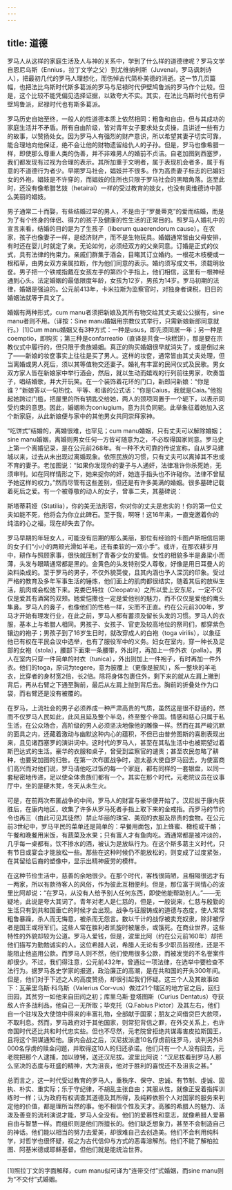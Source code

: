 ```yaml
---
---
---
```

title: 道德
---




罗马人从这样的家庭生活及人与神的关系中，学到了什么样的道德律呢？罗马文学自恩尼乌斯（Ennius，拉丁文学之父）到尤维纳利斯（Juvenal，罗马讽刺诗人），把最初几代的罗马人理想化，而伤悼古代简朴美德的消逝。这一节几页篇幅，也把法比乌斯时代斯多葛派的罗马与尼禄时代伊壁鸠鲁派的罗马作个比较。但是，这个比较不能凭偏见选择证据，以致夸大不实。其实，在法比乌斯时代也有伊壁鸠鲁派，尼禄时代也有斯多葛派。

罗马历史自始至终，一般人的性道德本质上依然相同：粗鲁和自由，但与其成功的家庭生活并不矛盾。所有自由阶级，皆对青年女子要求处女贞操，且讲述一些有力的故事，以赞扬处女。因为罗马人有强烈的财产意识，所以希望其妻子切实可靠，能合理地向他保证，绝不会让他的财物遗留给仇人的子孙。但是，罗马也像希腊一样，即使那么尊重人类的伪善，并不非难男人的婚前不贞洁。自老加图到西塞罗，我们都发现有过视为合理的表示。其所加重于文明者，属于表现机会者多，属于有意的不道德行为者少。早期罗马社会，娼妓并不很多。作为高贵妻子标志的已婚妇女的外袍，娼妓是不许穿的，而娼妓的住所也只限于罗马社会的黑暗角落。迄至此时，还没有像希腊艺妓（hetairai）一样的受过教育的妓女，也没有奥维德诗中那么美丽的娼妓。

男子通常二十而娶，有些结婚过早的男人，不是由于“罗曼蒂克”的爱而结婚，而是为了有个终身的伴侣、得力的孩子及健康的性生活的正常目的。照罗马人婚礼中的宣言来看，结婚的目的是为了生孩子（liberum quaerendorum cause）。在农家，孩子也像妻子一样，是经济财产，而不是生物玩具。婚姻通常皆由父母安排，有时还在婴儿时就定了亲。无论如何，必须经双方的父亲同意。订婚是正式的仪式，具有法律的拘束力。亲戚们群集于酒会，目睹其订立婚约。一根花木枝梗或一根稻草，由男女双方亲属拉断，作为他们同意的表示。婚约须写成文书，须载明妆奁。男子把一个铁戒指戴在女孩左手的第四个手指上，他们相信，这里有一根神经通到心头。法定婚姻的最低限度年龄，女孩为12岁，男孩为14岁。罗马初期的法律，婚姻是强迫的。公元前413年，卡米拉斯为监察官时，对独身者课税，旧日的婚姻法就等于具文了。

婚姻有两种形式，cum manu者须把新娘及其所有物交给其丈夫或公公据有，sine manu者则不用。（译按：Sine manu婚姻用宗教仪式举行，只需新娘新郎同意就行。）[1]Cum manu婚姻又有3种方式：一种是usus，即先须同居一年；另一种是coemptio，即购买；第三种是confarreatio（直译是共食一块糕饼），那是要在宗教仪式中履行的，但只限于贵族婚姻。真正的购买婚姻很早就消失了，或是倒过来了——新娘的妆奁事实上往往是买了男人。这样的妆奁，通常皆由其丈夫处理，但当离婚或男人死后，须以其等值物交还妻子。婚礼有丰富的民间仪式及民歌。男女双方家人皆在新娘家中举行酒会，然后，就以生动而嬉戏的行列前往男家，吹奏笛子，唱结婚歌，并大开玩笑。在一个装饰着花环的门口，新郎问新娘：“你是谁？”新娘答以一句热忱、平等、和谐的公式话：“你是Caius，我就是Caia。”他抱起她跨过门槛，把屋里的所有钥匙交给她，两人的颈项同置于一个轭下，以表示同受约束的意思。因此，婚姻称为coniugium，意为共负同轭。此举象征着她加入这个新家庭，从此新娘便与家中的其他男女共同崇拜家神。

“吃饼式”结婚的，离婚很难，也罕见；cum manu婚姻，只有丈夫可以解除婚姻；sine manu婚姻，离婚则男女任何一方皆可随意为之，不必取得国家同意。罗马史上第一个离婚记录，是在公元前268年。有一种不大可靠的传说宣称，自从罗马建城以来，过去从未出现过离婚现象。依照民族的习惯，只有丈夫可以离掉其不忠或不育的妻子。老加图说：“如果你发现你的妻子与人通奸，法律准许你杀死她，无须审判。如在同样情形之下，她来捉你的奸，她连手指头也不许碰你。法律不曾赋予她这样的权力。”然而尽管有这些差别，但还是有许多美满的婚姻。很多墓碑记载着死后之爱。有一个被尊敬的动人的女子，曾事二夫，其墓碑说：

斯塔蒂莉娅（Statilia），你的美无法形容，你对你的丈夫是忠实的！你的第一位丈夫如能不死，他将会为你立此碑石。至于我，啊呀！这16年来，一直宠邀着你的纯洁的心之福，现在却失去了你。



罗马早期的年轻女人，可能没有后期的那么美丽，那位有经验的卡图卢斯相信后期的女子们“小小的两颊光滑如羊毛，还有柔软的一双小手”。或许，在那农耕岁月中，耕作与照顾家事，很快就压制了青春少女的爱情。女性的相貌多半是鼻梁小而薄，头发与眼睛通常都是黑的。金黄色的头发特别受人尊敬，好像是用日耳曼人的染料染成的。至于罗马的男子，不仅外貌英俊，且其内涵也予人深沉的印象。受过严格的教育及多年军事生活的锤炼，他们面上的肌肉都很结实，随着其后的放纵生活，肌肉或会松弛下来。克娄巴特拉（Cleopatra）之所以爱上安东尼，一定不仅仅是爱其有酒窝的双颊。她爱恺撒也一定是爱他别的魅力，而不仅仅是爱他的鹰头隼鼻。罗马人的鼻子，也像他们的性格一样，尖而不正直。约在公元前300年，罗马才开始有理发行业，在此之前，罗马人都有蓄须及留长头发的习惯。罗马人的衣服，基本上与希腊人相同。男孩子、女孩子、官吏及较高地位的祭司们，都穿紫色镶边的袍子；男孩子到了16岁生日时，就改穿成人的白袍（toga virilis），以象征他已有权在平民会议中选举，也有了服役军中的义务。妇女在室内，穿一种长及足部的女袍（stola），腰部下面束一条腰带，外出时，再加上一件外衣（palla）。男人在室内只穿一件简单的衬衣（tunica），外出则加上一件袍子，有时再加一件外衣。他们的toga，原词为tegere，意为披覆上（更像是披风），系一整块的羊毛衣，比穿者的身材宽2倍，长2倍。除将身体包裹住外，剩下来的就从左肩上撇到背后，再从右臂之下通至胸前，最后从左肩上抛到背后去。胸前的折叠处作为口袋，而右臂还是没有被覆的。

在罗马，上流社会的男子必须养成一种严肃高贵的气质，虽然这是很不舒适的，然而不仅罗马人民如此，此风且延及整个半岛，终至整个帝国。情感和慈心只属于私生活，在公众场合，高阶级的男人必须坚决地像他的雕像一样。然而在其严峻沉默的面具之内，还藏着激动与幽默这种内心的蕴积，不但已由普劳图斯的喜剧表现出来，且见诸西塞罗的演讲词中。这时代的罗马人，甚至在其私生活中也被期望过着斯巴达式的生活。豪华的衣服和桌子，曾受到监察官的谴责；甚至农民忽略了耕种，也要受加图的归咎。在第一次布匿战争时，迦太基大使自罗马回去，为使富商们高兴而对他们说，罗马请他吃过饭的每一个家庭，都有同样的一套银盘，以同一套秘密地传递，足以使全体贵族们都有一个。其实在那个时代，元老院议员在议事厅中，坐的是硬木凳，冬天从未生火。

可是，在前两次布匿战争的中间，罗马人的财富与豪华便开始了。汉尼拔于康内获胜后，在康内地区，收集了许多从罗马死者手指上取下来的金戒指。而罗马的节约令也再三（由此可见其徒然）禁止华丽的珠宝、美观的衣服及昂贵的食物。在公元前3世纪中，罗马平民的菜单还是简单的：早餐用面包，加上蜂蜜、橄榄或干酪；午餐和晚餐用米饭，有蔬菜及水果；只有富人才有鱼肉吃。酒通常都是被冲淡的，几乎每一桌都有。饮不掺水的酒，被认为是放纵行为。在这个斯多葛主义时代，只有节日或宴会才能放松一些。那些在这种时候仍不能放松的，则变成了过度紧张，在其留给后裔的塑像中，显示出精神疲劳的模样。

在这种节俭生活中，慈善的余地很少。在那个时代，客栈很简陋，且相隔很远才有一两家，所以有款待客人的风俗，作为彼此互相便利。但是，那位富于同情心的波里比阿却说：“在罗马，从没有人给予别人任何东西，即使他能帮助别人。”——无疑地，此说是夸大其词了。青年对老人是仁慈的，但是，一般说来，仁慈与殷勤的生活只有到共和国垂亡的时候才会出现。战争与征服铸成的道德与态度，使人常常粗鲁暴躁，杀人而无悔意，被杀而无怨言。数以千计的战俘被卖充奴隶，除非被俘者是国王或将军们。这些人常在胜利者凯旋时被屠杀，或饿死。在商业世界，这些特性的外貌却较为公道。罗马人爱钱，但是，波里比阿（约在公元前160年）却把他们描写为勤勉诚实的人。这位希腊人说，希腊人无论有多少职员监视他，还是不能阻止他盗用公款。而罗马人则不然，他们使用很多公款，而被发觉的不名誉案件却很少。不过，我们得注意，公元前432年，曾通过一项法律，在选举中要检查不法行为。据罗马各史学家的报道，政治廉正的高潮，是在共和国的开头300年间。但是，他们对于下述之人的高度赞扬，却很引起我们怀疑。这三个人及其故事如下：瓦莱里乌斯·科乌斯（Valerius Cor-vus）做过21个辖区的地方官之后，回归田园，其贫穷一如他来自田间之初；库里乌斯·登塔图斯（Curius Dentatus）夺获敌人许多战利品，他自己一无所取；毕克托（Q.Fabius Pictor）及其左右，他们自一个驻埃及大使馆中得来的丰富礼物，全部献于国家；朋友之间借贷巨大款项，不取利息。然而，罗马政府对于其他国家，则常犯背信之罪，在外交关系上，也许帝国时代还比共和时代忠实些。但也不尽然，元老院曾拒绝共谋毒害皮拉斯国王，且将这个阴谋通知他。康内会战之后，汉尼拔派遣10名俘虏前往罗马，谈判另外8 000名俘虏的赎金问题，并取得这10人的归还承诺。他们只有一个人没有回去，元老院把那个人逮捕，加以镣铐，送还汉尼拔。波里比阿说：“汉尼拔看到罗马人那么坚决的态度与旺盛的精神，大为沮丧，他对于胜利的喜悦还不及沮丧之甚。”

总而言之，这一时代受过教育的罗马人，重秩序、保守、忠诚、有节制、虔诚、固执、朴实、重实际；乐于守纪律，不胡乱主张自由；其服从性，就像正受着指挥训练时一样；认为政府有权调查其道德及其所得，及纯粹依照个人对国家的服务来判定他的价值，都是理所当然的事。他不相信个性及天才。高雅的希腊人的魅力、活泼及善变的流利演说才能，罗马人全没有。他们的爱慕性和意志，就像希腊人爱慕自由与智慧一样。而组织则是他们所擅长的。他们缺乏想象力，甚至不会制造自己的神话。他们能以相当的努力去爱美，却很难自己去创造美。他们不会利用纯科学，对哲学也很怀疑，视之为古代信仰与方式的恶毒溶解剂。他们不能了解柏拉图、阿基米德或耶稣基督。但他们就是能统治世界。



* * *



[1]照拉丁文的字面解释，cum manu似可译为“连带交付”式婚姻，而sine manu则为“不交付”式婚姻。